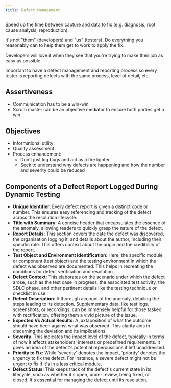```yaml
---
title: Defect Management
---
```



Speed up the time between capture and data to fix (e.g. diagnosis, root cause analysis, reproduction).

It's not "them" (developers) and "us" (testers). Do everything you reasonably can to help them get to work to apply the fix. 

Developers will love it when they see that you're trying to make their job as easy as possible.

Important to have a defect management and reporting process so every tester is reporting defects with the same process, level of detail, etc.

## Assertiveness

- Communication has to be a win-win
- Scrum master can be an objective mediator to ensure both parties get a win

## Objectives

- Informational utility:
- Quality assessment
- Process enhancement:  
  - Don't just log bugs and act as a fire lighter. 
  - Seek to understand why defects are happening and how the number and severity could be reduced

## Components of a Defect Report Logged During Dynamic Testing

- **Unique Identifier**: Every defect report is given a distinct code or number. This ensures easy referencing and tracking of the defect across the resolution lifecycle.
- **Title with Summary**: A concise header that encapsulates the essence of the anomaly, allowing readers to quickly grasp the nature of the defect.
- **Report Details**: This section covers the date the defect was discovered, the organisation logging it, and details about the author, including their specific role. This offers context about the origin and the credibility of the report.
- **Test Object and Environment Identification**: Here, the specific module or component (test object) and the testing environment in which the defect was observed are documented. This helps in recreating the conditions for defect verification and resolution.
- **Defect Context**: This elaborates on the scenario under which the defect arose, such as the test case in progress, the associated test activity, the SDLC phase, and other pertinent details like the testing technique or checklist in use.
- **Defect Description**: A thorough account of the anomaly, detailing the steps leading to its detection. Supplementary data, like test logs, screenshots, or recordings, can be immensely helpful for those tasked with rectification, offering them a vivid picture of the issue.
- **Expected Vs Actual Results**: A juxtaposition of what the outcome should have been against what was observed. This clarity aids in discerning the deviation and its implications.
- **Severity**: This indicates the impact level of the defect, typically in terms of how it affects stakeholders' interests or predefined requirements. It gives an idea of the defect's potential repercussions if left unaddressed.
- **Priority to Fix**: While 'severity' denotes the impact, 'priority' denotes the urgency to fix the defect. For instance, a severe defect might not be urgent to fix if it's in a less critical module.
- **Defect Status**: This keeps track of the defect's current state in its lifecycle, such as whether it's open, under review, being fixed, or closed. It's essential for managing the defect until its resolution.

